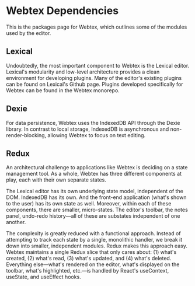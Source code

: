 # Webtex Dependencies

This is the packages page for Webtex, which outlines some of the modules used by the editor.

## Lexical
Undoubtedly, the most important component to Webtex is the Lexical
editor. Lexical's modularity and low-level architecture provides a
clean environment for developing plugins. Many of the editor's
existing plugins can be found on Lexical's Github page. Plugins
developed specifically for Webtex can be found in the Webtex monorepo.

## Dexie
For data persistence, Webtex uses the IndexedDB API through the Dexie
library. In contrast to local storage, IndexedDB is asynchronous and
non-render-blocking, allowing Webtex to focus on text editing.

## Redux
An architectural challenge to applications like Webtex is deciding on
a state management tool. As a whole, Webtex has three different
components at play, each with their own separate states.

The Lexical editor has its own underlying state model, independent of
the DOM. IndexedDB has its own. And the front-end application (what's
shown to the user) has its own state as well. Moreover, within each of
these components, there are smaller, micro-states. The editor's
toolbar, the notes panel, undo-redo history&mdash;all of these are
substates independent of one another.

The complexity is greatly reduced with a functional approach. Instead
of attempting to track each state by a single, monolithic handler, we
break it down into smaller, independent modules. Redux makes this
approach easy. Webtex maintains a single Redux slice that only cares
about: (1) what's created, (2) what's read, (3) what's updated, and
(4) what's deleted. Everything else&mdash;what's rendered on the
editor, what's displayed on the toolbar, what's highlighted,
etc.&mdash;is handled by React's useContext, useState, and useEffect
hooks.


